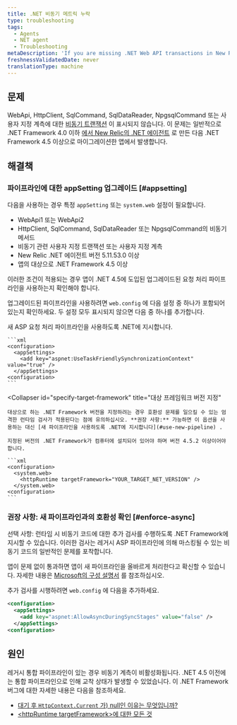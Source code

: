 ```yaml
---
title: .NET 비동기 메트릭 누락
type: troubleshooting
tags:
  - Agents
  - NET agent
  - Troubleshooting
metaDescription: 'If you are missing .NET Web API transactions in New Relic and your app targets .NET Framework 4.0, follow these procedures to apply a framework bug fix.'
freshnessValidatedDate: never
translationType: machine
---
```


## 문제

WebApi, HttpClient, SqlCommand, SqlDataReader, NpgsqlCommand 또는 사용자 지정 계측에 대한 [비동기 트랜잭션](/docs/agents/net-agent/additional-installation/async-support-net) 이 표시되지 않습니다. 이 문제는 일반적으로 .NET Framework 4.0 이하 [에서 New Relic의 .NET 에이전트](/docs/agents/net-agent/getting-started/compatibility-requirements-net-framework-agent#net-version) 로 만든 다음 .NET Framework 4.5 이상으로 마이그레이션한 앱에서 발생합니다.

## 해결책

### 파이프라인에 대한 appSetting 업그레이드 [#appsetting]

다음을 사용하는 경우 특정 `appSetting` 또는 `system.web` 설정이 필요합니다.

* WebApi1 또는 WebApi2
* HttpClient, SqlCommand, SqlDataReader 또는 NpgsqlCommand의 비동기 메서드
* 비동기 관련 사용자 지정 트랜잭션 또는 사용자 지정 계측
* New Relic .NET 에이전트 버전 5.11.53.0 이상
* 앱의 대상으로 .NET Framework 4.5 이상

이러한 조건이 적용되는 경우 앱이 .NET 4.5에 도입된 업그레이드된 요청 처리 파이프라인을 사용하는지 확인해야 합니다.

업그레이드된 파이프라인을 사용하려면 `web.config` 에 다음 설정 중 하나가 포함되어 있는지 확인하세요. 두 설정 모두 표시되지 않으면 다음 중 하나를 추가합니다.

<CollapserGroup>
  <Collapser
    id="use-new-pipeline"
    title="권장 사항: 새 파이프라인을 사용하도록 .NET에 지시"
  >
    새 ASP 요청 처리 파이프라인을 사용하도록 .NET에 지시합니다.

    ```xml
    <configuration>
      <appSettings>
        <add key="aspnet:UseTaskFriendlySynchronizationContext" value="true" />
      </appSettings>
    <configuration>
    ```
  </Collapser>

  <Collapser
    id="specify-target-framework"
    title="대상 프레임워크 버전 지정"
  >
    대상으로 하는 .NET Framework 버전을 지정하려는 경우 호환성 문제를 일으킬 수 있는 엄격한 런타임 검사가 적용된다는 점에 유의하십시오. **권장 사항:** 가능하면 이 옵션을 사용하는 대신 [새 파이프라인을 사용하도록 .NET에 지시합니다](#use-new-pipeline) .

    지정된 버전의 .NET Framework가 컴퓨터에 설치되어 있어야 하며 버전 4.5.2 이상이어야 합니다.

    ```xml
    <configuration>
      <system.web>
        <httpRuntime targetFramework="YOUR_TARGET_NET_VERSION" /> 
      </system.web>
    <configuration>
    ```
  </Collapser>
</CollapserGroup>

### 권장 사항: 새 파이프라인과의 호환성 확인 [#enforce-async]

선택 사항: 런타임 시 비동기 코드에 대한 추가 검사를 수행하도록 .NET Framework에 지시할 수 있습니다. 이러한 검사는 레거시 ASP 파이프라인에 의해 마스킹될 수 있는 비동기 코드의 일반적인 문제를 포착합니다.

앱이 문제 없이 통과하면 앱이 새 파이프라인을 올바르게 처리한다고 확신할 수 있습니다. 자세한 내용은 [Microsoft의 구성 설명서](https://msdn.microsoft.com/en-us/library/hh975440%28v=vs.120%29.aspx?f=255&MSPPError=-2147217396) 를 참조하십시오.

추가 검사를 시행하려면 `web.config` 에 다음을 추가하세요.

```xml
<configuration>
  <appSettings>
    <add key="aspnet:AllowAsyncDuringSyncStages" value="false" />
  </appSettings>
<configuration>
```

## 원인

레거시 통합 파이프라인이 있는 경우 비동기 계측이 비활성화됩니다. .NET 4.5 이전에는 통합 파이프라인으로 인해 교착 상태가 발생할 수 있었습니다. 이 .NET Framework 버그에 대한 자세한 내용은 다음을 참조하세요.

* [대기 후 `HttpContext.Current` 가) null인 이유는 무엇입니까?](https://stackoverflow.com/questions/18383923/why-is-httpcontext-current-null-after-await)
* [&lt;httpRuntime targetFramework>에 대한 모든 것](https://devblogs.microsoft.com/dotnet/all-about-httpruntime-targetframework/)
